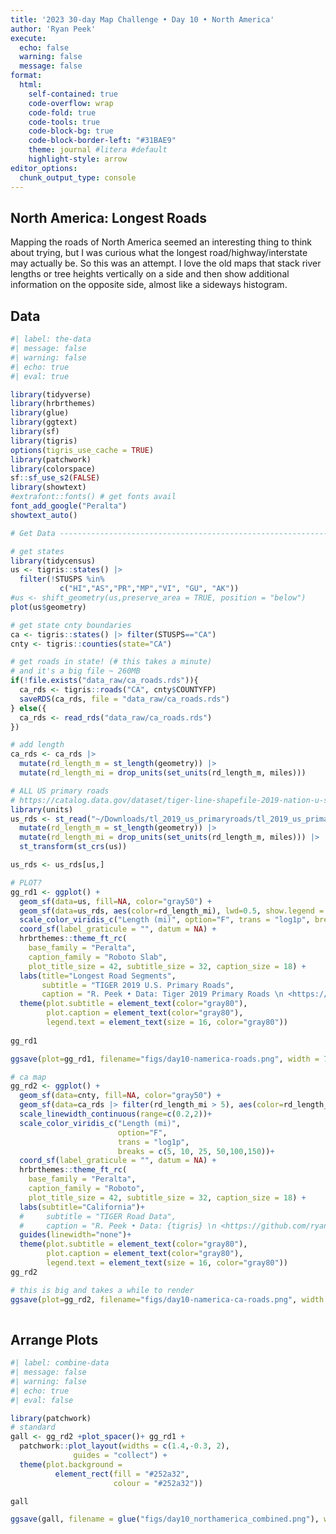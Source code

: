 ```yaml
---
title: '2023 30-day Map Challenge • Day 10 • North America'
author: 'Ryan Peek'
execute:
  echo: false
  warning: false
  message: false
format: 
  html:
    self-contained: true
    code-overflow: wrap
    code-fold: true
    code-tools: true
    code-block-bg: true
    code-block-border-left: "#31BAE9"
    theme: journal #litera #default
    highlight-style: arrow
editor_options: 
  chunk_output_type: console
---
```


## North America: Longest Roads

Mapping the roads of North America seemed an interesting thing to think about trying, but I was curious what the longest road/highway/interstate may actually be. So this was an attempt. I love the old maps that stack river lengths or tree heights vertically on a side and then show additional information on the opposite side, almost like a sideways histogram. 

## Data

```r
#| label: the-data
#| message: false
#| warning: false
#| echo: true
#| eval: true

library(tidyverse)
library(hrbrthemes)
library(glue)
library(ggtext)
library(sf)
library(tigris)
options(tigris_use_cache = TRUE)
library(patchwork)
library(colorspace)
sf::sf_use_s2(FALSE)
library(showtext)
#extrafont::fonts() # get fonts avail
font_add_google("Peralta")
showtext_auto()

# Get Data ----------------------------------------------------------------

# get states
library(tidycensus)
us <- tigris::states() |> 
  filter(!STUSPS %in% 
           c("HI","AS","PR","MP","VI", "GU", "AK"))
#us <- shift_geometry(us,preserve_area = TRUE, position = "below")
plot(us$geometry)

# get state cnty boundaries
ca <- tigris::states() |> filter(STUSPS=="CA")
cnty <- tigris::counties(state="CA")

# get roads in state! (# this takes a minute)
# and it's a big file ~ 260MB
if(!file.exists("data_raw/ca_roads.rds")){
  ca_rds <- tigris::roads("CA", cnty$COUNTYFP)
  saveRDS(ca_rds, file = "data_raw/ca_roads.rds")
} else({
  ca_rds <- read_rds("data_raw/ca_roads.rds")
})

# add length
ca_rds <- ca_rds |> 
  mutate(rd_length_m = st_length(geometry)) |> 
  mutate(rd_length_mi = drop_units(set_units(rd_length_m, miles)))

# ALL US primary roads
# https://catalog.data.gov/dataset/tiger-line-shapefile-2019-nation-u-s-primary-roads-national-shapefile
library(units)
us_rds <- st_read("~/Downloads/tl_2019_us_primaryroads/tl_2019_us_primaryroads.shp") |> 
  mutate(rd_length_m = st_length(geometry)) |> 
  mutate(rd_length_mi = drop_units(set_units(rd_length_m, miles))) |> 
  st_transform(st_crs(us))

us_rds <- us_rds[us,]

# PLOT?
gg_rd1 <- ggplot() + 
  geom_sf(data=us, fill=NA, color="gray50") +
  geom_sf(data=us_rds, aes(color=rd_length_mi), lwd=0.5, show.legend = FALSE) +
  scale_color_viridis_c("Length (mi)", option="F", trans = "log1p", breaks = c(10, 25, 50,100,150))+
  coord_sf(label_graticule = "", datum = NA) +
  hrbrthemes::theme_ft_rc(
    base_family = "Peralta",
    caption_family = "Roboto Slab", 
    plot_title_size = 42, subtitle_size = 32, caption_size = 18) +
  labs(title="Longest Road Segments", 
       subtitle = "TIGER 2019 U.S. Primary Roads",
       caption = "R. Peek • Data: Tiger 2019 Primary Roads \n <https://github.com/ryanpeek/2023_30-day-map-challenge/>") +
  theme(plot.subtitle = element_text(color="gray80"),
        plot.caption = element_text(color="gray80"),
        legend.text = element_text(size = 16, color="gray80"))
  
gg_rd1

ggsave(plot=gg_rd1, filename="figs/day10-namerica-roads.png", width = 7, height = 10, units = "in", dpi = 300)

# ca map
gg_rd2 <- ggplot() + 
  geom_sf(data=cnty, fill=NA, color="gray50") +
  geom_sf(data=ca_rds |> filter(rd_length_mi > 5), aes(color=rd_length_mi, linewidth=rd_length_mi)) +
  scale_linewidth_continuous(range=c(0.2,2))+
  scale_color_viridis_c("Length (mi)", 
                        option="F", 
                        trans = "log1p", 
                        breaks = c(5, 10, 25, 50,100,150))+
  coord_sf(label_graticule = "", datum = NA) +
  hrbrthemes::theme_ft_rc(
    base_family = "Peralta",
    caption_family = "Roboto", 
    plot_title_size = 42, subtitle_size = 32, caption_size = 18) +
  labs(subtitle="California")+ 
  #     subtitle = "TIGER Road Data",
  #     caption = "R. Peek • Data: {tigris} \n <https://github.com/ryanpeek/2023_30-day-map-challenge/>") +
  guides(linewidth="none")+
  theme(plot.subtitle = element_text(color="gray80"),
        plot.caption = element_text(color="gray80"),
        legend.text = element_text(size = 16, color="gray80"))
gg_rd2  

# this is big and takes a while to render
ggsave(plot=gg_rd2, filename="figs/day10-namerica-ca-roads.png", width = 7, height = 10, units = "in", dpi = 300)
  
```

## Arrange Plots

```r
#| label: combine-data
#| message: false
#| warning: false
#| echo: true
#| eval: false

library(patchwork)
# standard
gall <- gg_rd2 +plot_spacer()+ gg_rd1 +
  patchwork::plot_layout(widths = c(1.4,-0.3, 2),
              guides = "collect") + 
  theme(plot.background = 
          element_rect(fill = "#252a32", 
                       colour = "#252a32"))

gall

ggsave(gall, filename = glue("figs/day10_northamerica_combined.png"), width = 11, height = 8.5, dpi = 300)


```


